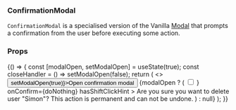 

<Meta title="ConfirmationModal" component={ConfirmationModal} />

### ConfirmationModal

`ConfirmationModal` is a specialised version of the Vanilla [Modal](https://docs.vanillaframework.io/patterns/modal/) that prompts a confirmation from the user before executing some action.

### Props

<ArgsTable of={ConfirmationModal} />


<Canvas>
  <Story name="Default">
    {() => {
      const [modalOpen, setModalOpen] = useState(true);
      const closeHandler = () => setModalOpen(false);
      return (
        <>
          <button onClick={() => setModalOpen(true)}>Open confirmation modal</button>
          {modalOpen ? (
            <ConfirmationModal
              close={closeHandler}
              title="Confirm delete"
              confirmButtonLabel="Delete"
              confirmExtra={
                <span className="u-float-left">
                  <Input
                    type="checkbox"
                    id="extraCheckbox"
                    label="Do not ask again"
                    tabIndex={-1}
                  />
                </span>
              }
              onConfirm={doNothing}
              hasShiftClickHint
            >
              Are you sure you want to delete user "Simon"? This action is
              permanent and can not be undone.
            </ConfirmationModal>
          ) : null}
        </>
      );
    }}
  </Story>
</Canvas>
